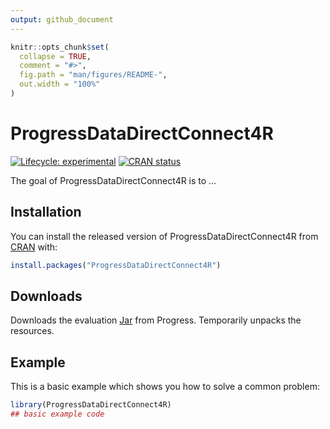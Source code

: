 ```yaml
---
output: github_document
---
```


<!-- README.md is generated from README.Rmd. Please edit that file -->

```r
knitr::opts_chunk$set(
  collapse = TRUE,
  comment = "#>",
  fig.path = "man/figures/README-",
  out.width = "100%"
)
```

# ProgressDataDirectConnect4R

<!-- badges: start -->
[![Lifecycle: experimental](https://img.shields.io/badge/lifecycle-experimental-orange.svg)](https://lifecycle.r-lib.org/articles/stages.html#experimental)
[![CRAN status](https://www.r-pkg.org/badges/version/ProgressDataDirectConnect4R)](https://CRAN.R-project.org/package=ProgressDataDirectConnect4R)
<!-- badges: end -->

The goal of ProgressDataDirectConnect4R is to ...

## Installation

You can install the released version of ProgressDataDirectConnect4R from [CRAN](https://CRAN.R-project.org) with:

``` r
install.packages("ProgressDataDirectConnect4R")
```

## Downloads

Downloads the evaluation [Jar](https://media.datadirect.com/download/files/evals/JDBC/PROGRESS_DATADIRECT_JDBC_OE_ALL.jar) from Progress. Temporarily unpacks the resources.

## Example

This is a basic example which shows you how to solve a common problem:

```r
library(ProgressDataDirectConnect4R)
## basic example code
```
